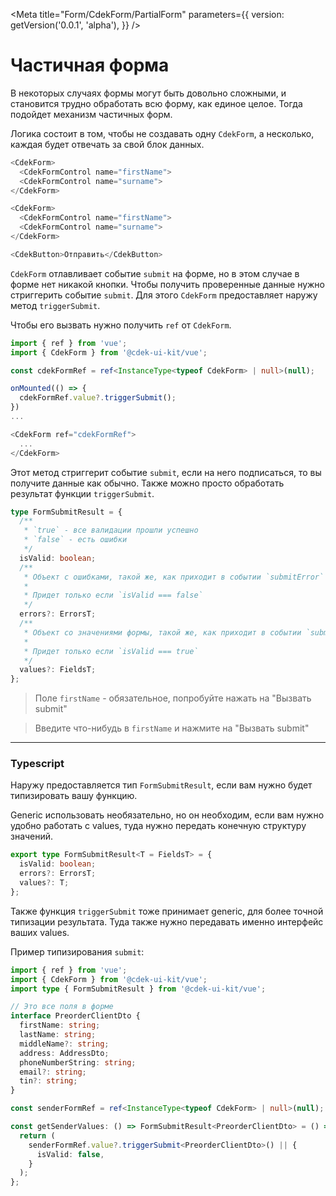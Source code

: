 
<Meta
  title="Form/CdekForm/PartialForm"
  parameters={{
    version: getVersion('0.0.1', 'alpha'),
  }}
/>

# Частичная форма

В некоторых случаях формы могут быть довольно сложными, и становится трудно обработать всю форму, как
единое целое. Тогда подойдет механизм частичных форм.

Логика состоит в том, чтобы не создавать одну `CdekForm`, а несколько, каждая будет отвечать за свой
блок данных.

```js
<CdekForm>
  <CdekFormControl name="firstName">
  <CdekFormControl name="surname">
</CdekForm>

<CdekForm>
  <CdekFormControl name="firstName">
  <CdekFormControl name="surname">
</CdekForm>

<CdekButton>Отправить</CdekButton>
```

`CdekForm` отлавливает событие `submit` на форме, но в этом случае в форме нет никакой кнопки. Чтобы
получить проверенные данные нужно стриггерить событие `submit`. Для этого `CdekForm` предоставляет
наружу метод `triggerSubmit`.

Чтобы его вызвать нужно получить `ref` от `CdekForm`.

```ts
import { ref } from 'vue';
import { CdekForm } from '@cdek-ui-kit/vue';

const cdekFormRef = ref<InstanceType<typeof CdekForm> | null>(null);

onMounted(() => {
  cdekFormRef.value?.triggerSubmit();
})
...

<CdekForm ref="cdekFormRef">
  ...
</CdekForm>
```

Этот метод стриггерит событие `submit`, если на него подписаться, то вы получите данные как обычно.
Также можно просто обработать результат функции `triggerSubmit`.

```ts
type FormSubmitResult = {
  /**
   * `true` - все валидации прошли успешно
   * `false` - есть ошибки
   */
  isValid: boolean;
  /**
   * Объект с ошибками, такой же, как приходит в событии `submitError`
   *
   * Придет только если `isValid === false`
   */
  errors?: ErrorsT;
  /**
   * Объект со значениями формы, такой же, как приходит в событии `submit`
   *
   * Придет только если `isValid === true`
   */
  values?: FieldsT;
};
```

> Поле `firstName` - обязательное, попробуйте нажать на "Вызвать submit"

> Введите что-нибудь в `firstName` и нажмите на "Вызвать submit"

<Story id="form-cdekform--manual-submit" />

---

### Typescript

Наружу предоставляется тип `FormSubmitResult`, если вам нужно будет типизировать вашу функцию.

Generic использовать необязательно, но он необходим, если вам нужно удобно работать с values,
туда нужно передать конечную структуру значений.

```ts
export type FormSubmitResult<T = FieldsT> = {
  isValid: boolean;
  errors?: ErrorsT;
  values?: T;
};
```

Также функция `triggerSubmit` тоже принимает generic, для более точной типизации результата.
Туда также нужно передавать именно интерфейс ваших values.

Пример типизирования `submit`:

```ts
import { ref } from 'vue';
import { CdekForm } from '@cdek-ui-kit/vue';
import type { FormSubmitResult } from '@cdek-ui-kit/vue';

// Это все поля в форме
interface PreorderClientDto {
  firstName: string;
  lastName: string;
  middleName?: string;
  address: AddressDto;
  phoneNumberString: string;
  email?: string;
  tin?: string;
}

const senderFormRef = ref<InstanceType<typeof CdekForm> | null>(null);

const getSenderValues: () => FormSubmitResult<PreorderClientDto> = () => {
  return (
    senderFormRef.value?.triggerSubmit<PreorderClientDto>() || {
      isValid: false,
    }
  );
};
```
